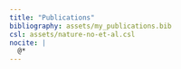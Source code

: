 ```yaml
---
title: "Publications"
bibliography: assets/my_publications.bib
csl: assets/nature-no-et-al.csl
nocite: |
  @*
---
```

::: {#refs}
:::
